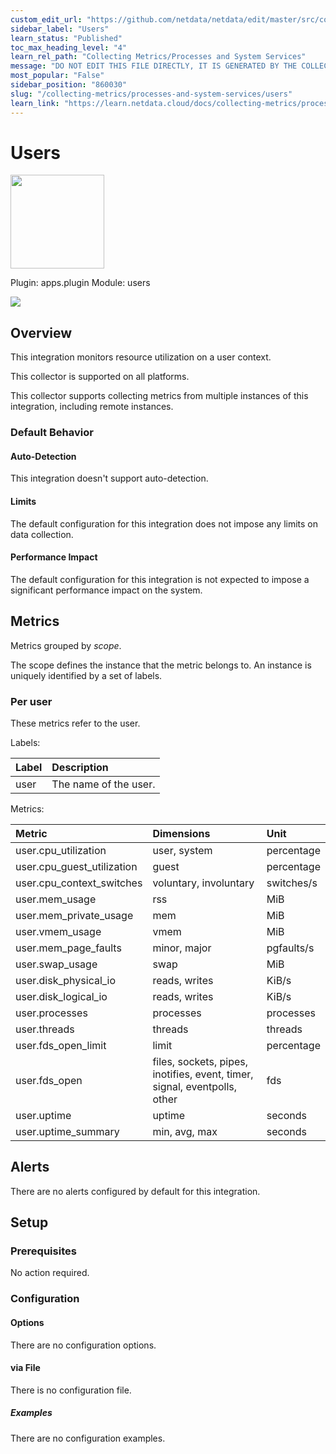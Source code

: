 ```yaml
---
custom_edit_url: "https://github.com/netdata/netdata/edit/master/src/collectors/apps.plugin/metadata.yaml"
sidebar_label: "Users"
learn_status: "Published"
toc_max_heading_level: "4"
learn_rel_path: "Collecting Metrics/Processes and System Services"
message: "DO NOT EDIT THIS FILE DIRECTLY, IT IS GENERATED BY THE COLLECTOR'S metadata.yaml FILE"
most_popular: "False"
sidebar_position: "860030"
slug: "/collecting-metrics/processes-and-system-services/users"
learn_link: "https://learn.netdata.cloud/docs/collecting-metrics/processes-and-system-services/users"
---
```



# Users


<img src="https://netdata.cloud/img/users.svg" width="150"/>


Plugin: apps.plugin
Module: users

<img src="https://img.shields.io/badge/maintained%20by-Netdata-%2300ab44" />

## Overview

This integration monitors resource utilization on a user context.



This collector is supported on all platforms.

This collector supports collecting metrics from multiple instances of this integration, including remote instances.


### Default Behavior

#### Auto-Detection

This integration doesn't support auto-detection.

#### Limits

The default configuration for this integration does not impose any limits on data collection.

#### Performance Impact

The default configuration for this integration is not expected to impose a significant performance impact on the system.


## Metrics

Metrics grouped by *scope*.

The scope defines the instance that the metric belongs to. An instance is uniquely identified by a set of labels.



### Per user

These metrics refer to the user.

Labels:

| Label      | Description     |
|:-----------|:----------------|
| user | The name of the user. |

Metrics:

| Metric | Dimensions | Unit |
|:------|:----------|:----|
| user.cpu_utilization | user, system | percentage |
| user.cpu_guest_utilization | guest | percentage |
| user.cpu_context_switches | voluntary, involuntary | switches/s |
| user.mem_usage | rss | MiB |
| user.mem_private_usage | mem | MiB |
| user.vmem_usage | vmem | MiB |
| user.mem_page_faults | minor, major | pgfaults/s |
| user.swap_usage | swap | MiB |
| user.disk_physical_io | reads, writes | KiB/s |
| user.disk_logical_io | reads, writes | KiB/s |
| user.processes | processes | processes |
| user.threads | threads | threads |
| user.fds_open_limit | limit | percentage |
| user.fds_open | files, sockets, pipes, inotifies, event, timer, signal, eventpolls, other | fds |
| user.uptime | uptime | seconds |
| user.uptime_summary | min, avg, max | seconds |



## Alerts

There are no alerts configured by default for this integration.


## Setup

### Prerequisites

No action required.

### Configuration

#### Options



There are no configuration options.



#### via File

There is no configuration file.

##### Examples
There are no configuration examples.


